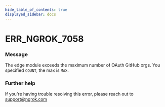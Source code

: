 ```yaml
---
hide_table_of_contents: true
displayed_sidebar: docs
---
```



# ERR_NGROK_7058

### Message

The edge module exceeds the maximum number of OAuth GitHub orgs. You specified `COUNT`, the max is `MAX`.

<ErrorDetails error="err_ngrok_7058" />

### Further help

If you're having trouble resolving this error, please reach out to [support@ngrok.com](mailto:support@ngrok.com?subject=Help%20with%20ERR_NGROK_7058)
